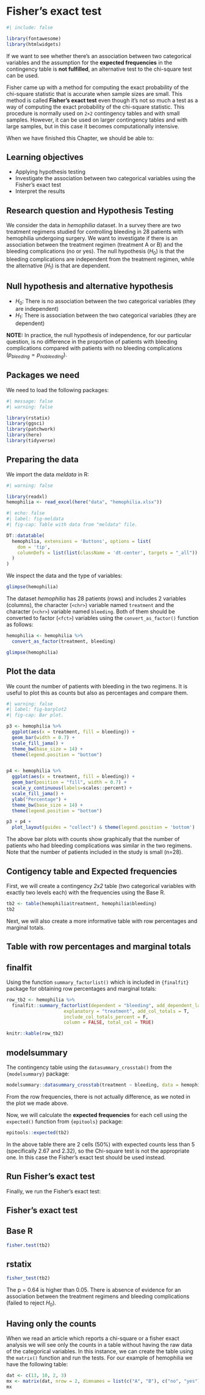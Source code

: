 # Fisher's exact test {#sec-fisher_exact}

```r
#| include: false

library(fontawesome)
library(htmlwidgets)
```


If we want to see whether there's an association between two categorical variables and the assumption for the **expected frequencies** in the contingency table is **not fulfilled**, an alternative test to the chi-square test can be used.

Fisher came up with a method for computing the exact probability of the chi-square statistic that is accurate when sample sizes are small. This method is called **Fisher's exact test** even though it's not so much a test as a way of computing the exact probability of the chi-square statistic. This procedure is normally used on `2×2` contingency tables and with small samples. However, it can be used on larger contingency tables and with large samples, but in this case it becomes computationally intensive.

When we have finished this Chapter, we should be able to:

::: {.callout-caution icon="false"}
## Learning objectives

-   Applying hypothesis testing
-   Investigate the association between two categorical variables using the Fisher's exact test
-   Interpret the results
:::

## Research question and Hypothesis Testing

We consider the data in *hemophilia* dataset. In a survey there are two treatment regimens studied for controlling bleeding in 28 patients with hemophilia undergoing surgery. We want to investigate if there is an association between the treatment regimen (treatment A or B) and the bleeding complications (no or yes). The null hypothesis ($H_0$) is that the bleeding complications are independent from the treatment regimen, while the alternative ($H_1$) is that are dependent.

::: {.callout-note icon="false"}
## Null hypothesis and alternative hypothesis

-   $H_0$: There is no association between the two categorical variables (they are independent)
-   $H_1$: There is association between the two categorical variables (they are dependent)
:::

**NOTE:** In practice, the null hypothesis of independence, for our particular question, is no difference in the proportion of patients with bleeding complications compared with patients with no bleeding complications ($p_{bleeding} = p_{no bleeding}$).

## Packages we need

We need to load the following packages:

```r
#| message: false
#| warning: false

library(rstatix)
library(ggsci)
library(patchwork)
library(here)
library(tidyverse)
```

## Preparing the data

We import the data *meldata* in R:

```r
#| warning: false

library(readxl)
hemophilia <- read_excel(here("data", "hemophilia.xlsx"))
```

```r
#| echo: false
#| label: fig-meldata
#| fig-cap: Table with data from "meldata" file.

DT::datatable(
  hemophilia, extensions = 'Buttons', options = list(
    dom = 'tip',
    columnDefs = list(list(className = 'dt-center', targets = "_all"))
  )
)

```

We inspect the data and the type of variables:

```r
glimpse(hemophilia)
```

The dataset *hemophilia* has 28 patients (rows) and includes 2 variables (columns), the character (`<chr>`) variable named `treatment` and the character (`<chr>`) variable named `bleeding`. Both of them should be converted to factor (`<fct>`) variables using the `convert_as_factor()` function as follows:

```r
hemophilia <- hemophilia %>%
  convert_as_factor(treatment, bleeding)

glimpse(hemophilia)
```

## Plot the data

We count the number of patients with bleeding in the two regimens. It is useful to plot this as counts but also as percentages and compare them.

```r
#| warning: false
#| label: fig-barplot2
#| fig-cap: Bar plot.

p3 <- hemophilia %>%
  ggplot(aes(x = treatment, fill = bleeding)) +
  geom_bar(width = 0.7) +
  scale_fill_jama() +
  theme_bw(base_size = 14) +
  theme(legend.position = "bottom")


p4 <- hemophilia %>%
  ggplot(aes(x = treatment, fill = bleeding)) +
  geom_bar(position = "fill", width = 0.7) +
  scale_y_continuous(labels=scales::percent) +
  scale_fill_jama() +
  ylab("Percentage") +
  theme_bw(base_size = 14) +
  theme(legend.position = "bottom") 

p3 + p4 + 
  plot_layout(guides = "collect") & theme(legend.position = 'bottom')
```

The above bar plots with counts show graphically that the number of patients who had bleeding complications was similar in the two regimens. Note that the number of patients included in the study is small (n=28).

## Contigency table and Expected frequencies

First, we will create a contingency *2x2* table (two categorical variables with exactly two levels each) with the frequencies using the Base R.

```r
tb2 <- table(hemophilia$treatment, hemophilia$bleeding)
tb2
```

Next, we will also create a more informative table with row percentages and marginal totals.

::: {#exercise-joins .callout-tip}
## Table with row percentages and marginal totals

::: panel-tabset
## finalfit

Using the function `summary_factorlist()` which is included in `{finalfit}` package for obtaining row percentages and marginal totals:

```r
row_tb2 <- hemophilia %>%
  finalfit::summary_factorlist(dependent = "bleeding", add_dependent_label = T,
                     explanatory = "treatment", add_col_totals = T,
                     include_col_totals_percent = F,
                     column = FALSE, total_col = TRUE)

knitr::kable(row_tb2) 
```

## modelsummary

The contingency table using the `datasummary_crosstab()` from the `{modelsummary}` package:

```r
modelsummary::datasummary_crosstab(treatment ~ bleeding, data = hemophilia)
```
:::
:::

From the row frequencies, there is not actually difference, as we noted in the plot we made above.

Now, we will calculate the **expected frequencies** for each cell using the `expected()` function from `{epitools}` package:

```r
epitools::expected(tb2)
```

In the above table there are 2 cells (50%) with expected counts less than 5 (specifically 2.67 and 2.32), so the Chi-square test is not the appropriate one. In this case the Fisher's exact test should be used instead.

## Run Fisher's exact test

Finally, we run the Fisher's exact test:

::: callout-tip
## Fisher's exact test

::: panel-tabset
## Base R

```r
fisher.test(tb2)
```

## rstatix

```r
fisher_test(tb2)
```
:::
:::

The p = 0.64 is higher than 0.05. There is absence of evidence for an association between the treatment regimens and bleeding complications (failed to reject $H_0$).

## Having only the counts

When we read an article which reports a chi-square or a fisher exact analysis we will see only the counts in a table without having the raw data of the categorical variables. In this instance, we can create the table using the `matrix()` function and run the tests. For our example of hemophilia we have the following table:

```r
dat <- c(13, 10, 2, 3)
mx <- matrix(dat, nrow = 2, dimnames = list(c("A", "B"), c("no", "yes")))
mx
```
